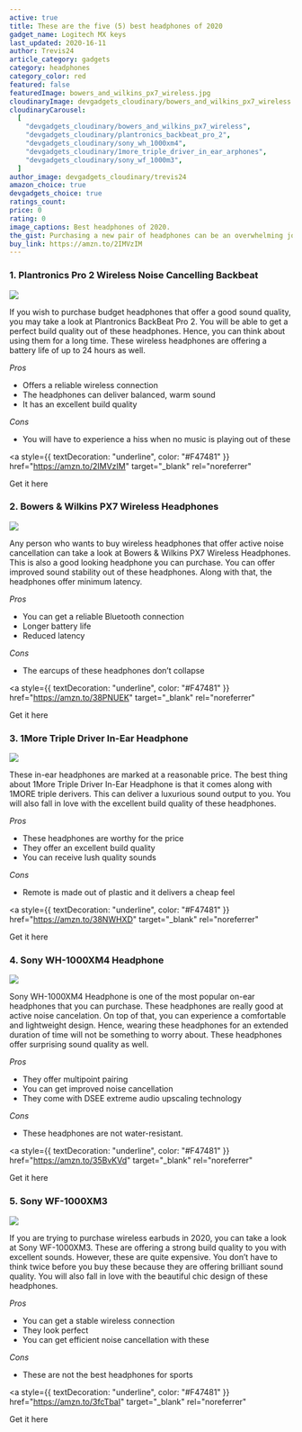 ```yaml
---
active: true
title: These are the five (5) best headphones of 2020
gadget_name: Logitech MX keys
last_updated: 2020-16-11
author: Trevis24
article_category: gadgets
category: headphones
category_color: red
featured: false
featuredImage: bowers_and_wilkins_px7_wireless.jpg
cloudinaryImage: devgadgets_cloudinary/bowers_and_wilkins_px7_wireless
cloudinaryCarousel:
  [
    "devgadgets_cloudinary/bowers_and_wilkins_px7_wireless",
    "devgadgets_cloudinary/plantronics_backbeat_pro_2",
    "devgadgets_cloudinary/sony_wh_1000xm4",
    "devgadgets_cloudinary/1more_triple_driver_in_ear_arphones",
    "devgadgets_cloudinary/sony_wf_1000m3",
  ]
author_image: devgadgets_cloudinary/trevis24
amazon_choice: true
devgadgets_choice: true
ratings_count:
price: 0
rating: 0
image_captions: Best headphones of 2020.
the_gist: Purchasing a new pair of headphones can be an overwhelming job to do because you can find numerous options in the market. In other words, you can find hundreds of headphones that come under different brands, shapes, and styles. We did a quick study on these headphones and could locate the best ones out of them.
buy_link: https://amzn.to/2IMVzIM
---
```


<article className="mt-12 text-lg prose max-w-sm md:max-w-none text-cool-gray-500">

<h3>1. Plantronics Pro 2 Wireless Noise Cancelling Backbeat</h3>
<div className="my-8 flex justify-center items-center">
  <img
    className="rounded-lg shadow-lg h-72 w-auto"
    src="https://res.cloudinary.com/devgadgets/image/upload/v1605554843/devgadgets_cloudinary/plantronics_backbeat_pro_2.jpg"
  />
</div>

<p>
  If you wish to purchase budget headphones that offer a good sound quality, you
  may take a look at Plantronics BackBeat Pro 2. You will be able to get a
  perfect build quality out of these headphones. Hence, you can think about
  using them for a long time. These wireless headphones are offering a battery
  life of up to 24 hours as well.
</p>

<em className="text-base font-semibold text-cool-gray-600"> Pros</em>
<ul>
  <li>Offers a reliable wireless connection</li>
  <li>The headphones can deliver balanced, warm sound</li>
  <li>It has an excellent build quality</li>
</ul>

<em className="text-base font-semibold text-cool-gray-600"> Cons</em>
<ul>
  <li>
    You will have to experience a hiss when no music is playing out of these
  </li>
</ul>

<a
  style={{ textDecoration: "underline", color: "#F47481" }}
  href="https://amzn.to/2IMVzIM"
  target="\_blank"
  rel="noreferrer"
>
  Get it here
</a>

<h3>2. Bowers & Wilkins PX7 Wireless Headphones</h3>
<div className="my-8 flex justify-center items-center">
  <img
    className="rounded-lg shadow-lg h-72 w-auto"
    src="https://res.cloudinary.com/devgadgets/image/upload/v1605554843/devgadgets_cloudinary/bowers_and_wilkins_px7_wireless.jpg"
  />
</div>
<p>
  Any person who wants to buy wireless headphones that offer active noise
  cancellation can take a look at Bowers & Wilkins PX7 Wireless Headphones. This
  is also a good looking headphone you can purchase. You can offer improved
  sound stability out of these headphones. Along with that, the headphones offer
  minimum latency.
</p>

<em className="text-base font-semibold text-cool-gray-600"> Pros</em>
<ul>
  <li>You can get a reliable Bluetooth connection</li>
  <li>Longer battery life</li>
  <li>Reduced latency</li>
</ul>

<em className="text-base font-semibold text-cool-gray-600"> Cons</em>
<ul>
  <li>The earcups of these headphones don’t collapse</li>
</ul>

<a
  style={{ textDecoration: "underline", color: "#F47481" }}
  href="https://amzn.to/38PNUEK"
  target="\_blank"
  rel="noreferrer"
>
  Get it here
</a>

<h3>3. 1More Triple Driver In-Ear Headphone</h3>
<div className="my-8 flex justify-center items-center">
  <img
    className="rounded-lg shadow-lg h-72 w-auto"
    src="https://res.cloudinary.com/devgadgets/image/upload/v1605554843/devgadgets_cloudinary/1more_triple_driver_in_ear_arphones.jpg"
  />
</div>

<p>
  These in-ear headphones are marked at a reasonable price. The best thing about
  1More Triple Driver In-Ear Headphone is that it comes along with 1MORE triple
  derivers. This can deliver a luxurious sound output to you. You will also fall
  in love with the excellent build quality of these headphones.
</p>

<em className="text-base font-semibold text-cool-gray-600"> Pros</em>
<ul>
  <li>These headphones are worthy for the price</li>
  <li>They offer an excellent build quality</li>
  <li>You can receive lush quality sounds</li>
</ul>

<em className="text-base font-semibold text-cool-gray-600"> Cons</em>
<ul>
  <li>Remote is made out of plastic and it delivers a cheap feel</li>
</ul>

<a
  style={{ textDecoration: "underline", color: "#F47481" }}
  href="https://amzn.to/38NWHXD"
  target="\_blank"
  rel="noreferrer"
>
  Get it here
</a>

<h3>4. Sony WH-1000XM4 Headphone</h3>
<div className="my-8 flex justify-center items-center">
  <img
    className="rounded-lg shadow-lg h-72 w-auto"
    src="https://res.cloudinary.com/devgadgets/image/upload/v1605554843/devgadgets_cloudinary/sony_wh_1000xm4.jpg"
  />
</div>

<p>
  Sony WH-1000XM4 Headphone is one of the most popular on-ear headphones that
  you can purchase. These headphones are really good at active noise
  cancelation. On top of that, you can experience a comfortable and lightweight
  design. Hence, wearing these headphones for an extended duration of time will
  not be something to worry about. These headphones offer surprising sound
  quality as well.
</p>

<em className="text-base font-semibold text-cool-gray-600"> Pros</em>
<ul>
  <li>They offer multipoint pairing</li>
  <li>You can get improved noise cancellation</li>
  <li>They come with DSEE extreme audio upscaling technology</li>
</ul>

<em className="text-base font-semibold text-cool-gray-600"> Cons</em>
<ul>
  <li>These headphones are not water-resistant.</li>
</ul>

<a
  style={{ textDecoration: "underline", color: "#F47481" }}
  href="https://amzn.to/35BvKVd"
  target="\_blank"
  rel="noreferrer"
>
  Get it here
</a>

<h3>5. Sony WF-1000XM3</h3>
<div className="my-8 flex justify-center items-center">
  <img
    className="rounded-lg shadow-lg h-72 w-auto"
    src="https://res.cloudinary.com/devgadgets/image/upload/v1605554843/devgadgets_cloudinary/sony_wf_1000m3.jpg"
  />
</div>

<p>
  If you are trying to purchase wireless earbuds in 2020, you can take a look at
  Sony WF-1000XM3. These are offering a strong build quality to you with
  excellent sounds. However, these are quite expensive. You don’t have to think
  twice before you buy these because they are offering brilliant sound quality.
  You will also fall in love with the beautiful chic design of these headphones.
</p>

<em className="text-base font-semibold text-cool-gray-600"> Pros</em>
<ul>
  <li>You can get a stable wireless connection</li>
  <li>They look perfect</li>
  <li>You can get efficient noise cancellation with these</li>
</ul>

<em className="text-base font-semibold text-cool-gray-600"> Cons</em>
<ul>
  <li>These are not the best headphones for sports</li>
</ul>

<a
  style={{ textDecoration: "underline", color: "#F47481" }}
  href="https://amzn.to/3fcTbaI"
  target="\_blank"
  rel="noreferrer"
>
  Get it here
</a>

</article>
